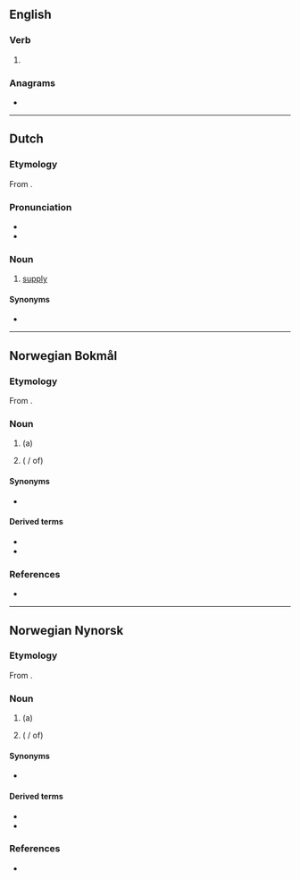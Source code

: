 {{also|Levering}}
==English==

===Verb===
{{head|en|verb form}}

# {{present participle of|en|lever|nocat=1}}

===Anagrams===
* {{anagrams|en|a=eegilnrv|reveling}}

----

==Dutch==

===Etymology===
From {{suffix|nl|leveren|ing}}.

===Pronunciation===
* {{audio|nl|Nl-levering.ogg|Audio}}
* {{hyphenation|nl|le|ve|ring}}

===Noun===
{{nl-noun|f|-en|leveringetje|dim2=leverinkje}}
# [[supply]]

====Synonyms====
* {{l|nl|toevoer}}

----

==Norwegian Bokmål==

===Etymology===
From {{suffix|nb|levere|ing}}.

===Noun===
{{nb-noun-c}}

# (a) {{l|en|delivery}}
# {{l|en|provision}} ({{l|nb|av}} / of)

====Synonyms====
* {{l|nb|leveranse}}

====Derived terms====
* {{l|nb|leveringsdato}}
* {{l|nb|leveringstid}}

===References===
* {{R:The Bokmål Dictionary}}

----

==Norwegian Nynorsk==

===Etymology===
From {{suffix|nn|levere|ing}}.

===Noun===
{{nn-noun-f3}}

# (a) {{l|en|delivery}}
# {{l|en|provision}} ({{l|nn|av}} / of)

====Synonyms====
* {{l|nn|leveranse}}

====Derived terms====
* {{l|nn|leveringsdato}}
* {{l|nn|leveringstid}}

===References===
* {{R:The Nynorsk Dictionary}}
